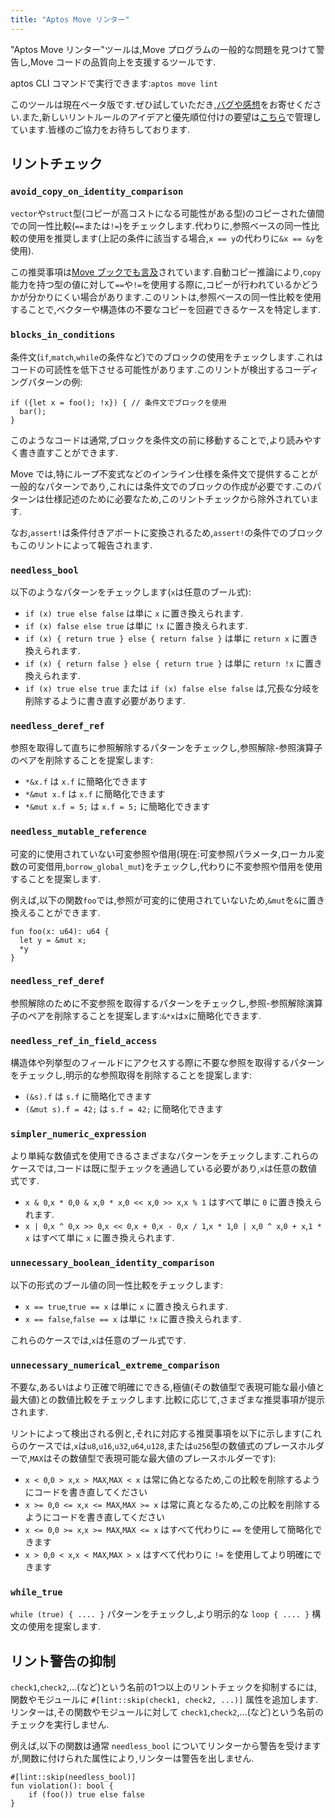 ```yaml
---
title: "Aptos Move リンター"
---
```


"Aptos Move リンター"ツールは,Move プログラムの一般的な問題を見つけて警告し,Move コードの品質向上を支援するツールです.

aptos CLI コマンドで実行できます:`aptos move lint`

このツールは現在ベータ版です.ぜひ試していただき,[バグや感想](https://github.com/aptos-labs/aptos-core/issues/new?title=%5Blinter%5D%20%3CDescriptive%20Title%3E\&body=%3CDetailed%20description%20of%20the%20issue%20or%20feature%20request%3E\&labels=move-linter\&projects=aptos-labs/16)をお寄せください.また,新しいリントルールのアイデアと優先順位付けの要望は[こちら](https://github.com/aptos-labs/aptos-core/issues/15221)で管理しています.皆様のご協力をお待ちしております.

## リントチェック

### `avoid_copy_on_identity_comparison`

`vector`や`struct`型(コピーが高コストになる可能性がある型)のコピーされた値間での同一性比較(`==`または`!=`)をチェックします.代わりに,参照ベースの同一性比較の使用を推奨します(上記の条件に該当する場合,`x == y`の代わりに`&x == &y`を使用).

この推奨事項は[Move ブックでも言及](/ja/build/smart-contracts/book/equality.mdx#avoid-extra-copies)されています.自動コピー推論により,`copy`能力を持つ型の値に対して`==`や`!=`を使用する際に,コピーが行われているかどうかが分かりにくい場合があります.このリントは,参照ベースの同一性比較を使用することで,ベクターや構造体の不要なコピーを回避できるケースを特定します.

### `blocks_in_conditions`

条件文(`if`,`match`,`while`の条件など)でのブロックの使用をチェックします.これはコードの可読性を低下させる可能性があります.このリントが検出するコーディングパターンの例:

```move
if ({let x = foo(); !x}) { // 条件文でブロックを使用
  bar();
}
```

このようなコードは通常,ブロックを条件文の前に移動することで,より読みやすく書き直すことができます.

Move では,特にループ不変式などのインライン仕様を条件文で提供することが一般的なパターンであり,これには条件文でのブロックの作成が必要です.このパターンは仕様記述のために必要なため,このリントチェックから除外されています.

なお,`assert!`は条件付きアボートに変換されるため,`assert!`の条件でのブロックもこのリントによって報告されます.

### `needless_bool`

以下のようなパターンをチェックします(`x`は任意のブール式):

- `if (x) true else false` は単に `x` に置き換えられます.
- `if (x) false else true` は単に `!x` に置き換えられます.
- `if (x) { return true } else { return false }` は単に `return x` に置き換えられます.
- `if (x) { return false } else { return true }` は単に `return !x` に置き換えられます.
- `if (x) true else true` または `if (x) false else false` は,冗長な分岐を削除するように書き直す必要があります.

### `needless_deref_ref`

参照を取得して直ちに参照解除するパターンをチェックし,参照解除-参照演算子のペアを削除することを提案します:

- `*&x.f` は `x.f` に簡略化できます
- `*&mut x.f` は `x.f` に簡略化できます
- `*&mut x.f = 5;` は `x.f = 5;` に簡略化できます

### `needless_mutable_reference`

可変的に使用されていない可変参照や借用(現在:可変参照パラメータ,ローカル変数の可変借用,`borrow_global_mut`)をチェックし,代わりに不変参照や借用を使用することを提案します.

例えば,以下の関数`foo`では,参照が可変的に使用されていないため,`&mut`を`&`に置き換えることができます.

```move
fun foo(x: u64): u64 {
  let y = &mut x;
  *y
}
```

### `needless_ref_deref`

参照解除のために不変参照を取得するパターンをチェックし,参照-参照解除演算子のペアを削除することを提案します:`&*x`は`x`に簡略化できます.

### `needless_ref_in_field_access`

構造体や列挙型のフィールドにアクセスする際に不要な参照を取得するパターンをチェックし,明示的な参照取得を削除することを提案します:

- `(&s).f` は `s.f` に簡略化できます
- `(&mut s).f = 42;` は `s.f = 42;` に簡略化できます

### `simpler_numeric_expression`

より単純な数値式を使用できるさまざまなパターンをチェックします.これらのケースでは,コードは既に型チェックを通過している必要があり,`x`は任意の数値式です.

- `x & 0`,`x * 0`,`0 & x`,`0 * x`,`0 << x`,`0 >> x`,`x % 1` はすべて単に `0` に置き換えられます.
- `x | 0`,`x ^ 0`,`x >> 0`,`x << 0`,`x + 0`,`x - 0`,`x / 1`,`x * 1`,`0 | x`,`0 ^ x`,`0 + x`,`1 * x` はすべて単に `x` に置き換えられます.

### `unnecessary_boolean_identity_comparison`

以下の形式のブール値の同一性比較をチェックします:

- `x == true`,`true == x` は単に `x` に置き換えられます.
- `x == false`,`false == x` は単に `!x` に置き換えられます.

これらのケースでは,`x`は任意のブール式です.

### `unnecessary_numerical_extreme_comparison`

不要な,あるいはより正確で明確にできる,極値(その数値型で表現可能な最小値と最大値)との数値比較をチェックします.比較に応じて,さまざまな推奨事項が提示されます.

リントによって検出される例と,それに対応する推奨事項を以下に示します(これらのケースでは,`x`は`u8`,`u16`,`u32`,`u64`,`u128`,または`u256`型の数値式のプレースホルダーで,`MAX`はその数値型で表現可能な最大値のプレースホルダーです):

- `x < 0`,`0 > x`,`x > MAX`,`MAX < x` は常に偽となるため,この比較を削除するようにコードを書き直してください
- `x >= 0`,`0 <= x`,`x <= MAX`,`MAX >= x` は常に真となるため,この比較を削除するようにコードを書き直してください
- `x <= 0`,`0 >= x`,`x >= MAX`,`MAX <= x` はすべて代わりに `==` を使用して簡略化できます
- `x > 0`,`0 < x`,`x < MAX`,`MAX > x` はすべて代わりに `!=` を使用してより明確にできます

### `while_true`

`while (true) { .... }` パターンをチェックし,より明示的な `loop { .... }` 構文の使用を提案します.

## リント警告の抑制

`check1`,`check2`,...(など)という名前の1つ以上のリントチェックを抑制するには,関数やモジュールに `#[lint::skip(check1, check2, ...)]` 属性を追加します.リンターは,その関数やモジュールに対して `check1`,`check2`,...(など)という名前のチェックを実行しません.

例えば,以下の関数は通常 `needless_bool` についてリンターから警告を受けますが,関数に付けられた属性により,リンターは警告を出しません.

```move
#[lint::skip(needless_bool)]
fun violation(): bool {
    if (foo()) true else false
}
```
